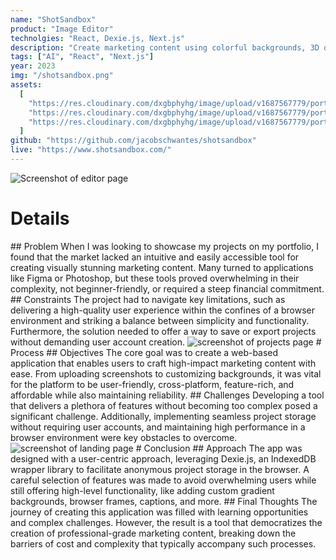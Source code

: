 ```yaml
---
name: "ShotSandbox"
product: "Image Editor"
technolgies: "React, Dexie.js, Next.js"
description: "Create marketing content using colorful backgrounds, 3D orientation, browser frames, and more."
tags: ["AI", "React", "Next.js"]
year: 2023
img: "/shotsandbox.png"
assets:
  [
    "https://res.cloudinary.com/dxgbphyhg/image/upload/v1687567779/portfolio%20assets/shotsandbox/editor.jpg",
    "https://res.cloudinary.com/dxgbphyhg/image/upload/v1687567779/portfolio%20assets/shotsandbox/projects.jpg",
    "https://res.cloudinary.com/dxgbphyhg/image/upload/v1687567779/portfolio%20assets/shotsandbox/landing.jpg",
  ]
github: "https://github.com/jacobschwantes/shotsandbox"
live: "https://www.shotsandbox.com/"
---
```


<Image
path="editor.jpg"
  alt="Screenshot of editor page"
  src="https://res.cloudinary.com/dxgbphyhg/image/upload/v1687567779/portfolio%20assets/shotsandbox/editor.jpg"
/>
<Card>
  # Details
  <Grid cols="2">
    <Block>
      ## Problem 
      When I was looking to showcase my projects on my portfolio, I
      found that the market lacked an intuitive and easily accessible tool for
      creating visually stunning marketing content. Many turned to applications
      like Figma or Photoshop, but these tools proved overwhelming in their
      complexity, not beginner-friendly, or required a steep financial
      commitment.
    </Block>
    <Block>
      ## Constraints 
      The project had to navigate key limitations, such as
      delivering a high-quality user experience within the confines of a browser
      environment and striking a balance between simplicity and functionality.
      Furthermore, the solution needed to offer a way to save or export projects
      without demanding user account creation.
    </Block>
  </Grid>
</Card>
<Image
path="projects.jpg"
  alt="screenshot of projects page"
  src="https://res.cloudinary.com/dxgbphyhg/image/upload/v1687567779/portfolio%20assets/shotsandbox/projects.jpg"
/>
<Card>
  # Process
  <Grid cols="2">
    <Block>
      ## Objectives 
      The core goal was to create a web-based application that
      enables users to craft high-impact marketing content with ease. From
      uploading screenshots to customizing backgrounds, it was vital for the
      platform to be user-friendly, cross-platform, feature-rich, and affordable
      while also maintaining reliability.
    </Block>
    <Block>
      ## Challenges 
      Developing a tool that delivers a plethora of features
      without becoming too complex posed a significant challenge. Additionally,
      implementing seamless project storage without requiring user accounts, and
      maintaining high performance in a browser environment were key obstacles
      to overcome.
    </Block>
  </Grid>
</Card>
<Image
path="landing.jpg"
  alt="screenshot of landing page"
  src="https://res.cloudinary.com/dxgbphyhg/image/upload/v1687567779/portfolio%20assets/shotsandbox/landing.jpg"
/>
<Card>
  # Conclusion
  <Grid cols="2">
    <Block>
      ## Approach 
      The app was designed with a user-centric approach, leveraging
      Dexie.js, an IndexedDB wrapper library to facilitate anonymous project
      storage in the browser. A careful selection of features was made to avoid
      overwhelming users while still offering high-level functionality, like
      adding custom gradient backgrounds, browser frames, captions, and more.
    </Block>
    <Block>
      ## Final Thoughts 
      The journey of creating this application was filled with
      learning opportunities and complex challenges. However, the result is a
      tool that democratizes the creation of professional-grade marketing
      content, breaking down the barriers of cost and complexity that typically
      accompany such processes.
    </Block>
  </Grid>
</Card>
